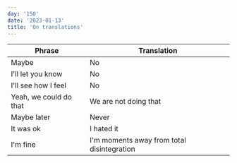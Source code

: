 ```yaml
---
day: '150'
date: '2023-01-13'
title: 'On translations'
---
```


| Phrase                 | Translation                                |
| ---------------------- | ------------------------------------------ |
| Maybe                  | No                                         |
| I'll let you know      | No                                         |
| I'll see how I feel    | No                                         |
| Yeah, we could do that | We are not doing that                      |
| Maybe later            | Never                                      |
| It was ok              | I hated it                                 |
| I'm fine               | I'm moments away from total disintegration |
